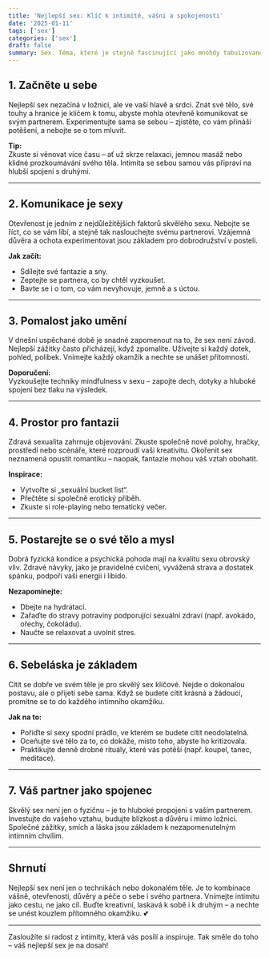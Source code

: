```yaml
---
title: 'Nejlepší sex: Klíč k intimitě, vášni a spokojenosti'
date: '2025-01-11'
tags: ['sex']
categories: ['sex']
draft: false
summary: Sex. Téma, které je stejně fascinující jako mnohdy tabuizované. Pro ženy je ale otázka dobrého sexu spojená nejen s fyzickým potěšením, ale také s emocionální intimitou, sebedůvěrou a spokojeností. Co tedy dělá sex „nejlepším“ a jak se k němu přiblížit?
---
```


## 1. Začněte u sebe  
Nejlepší sex nezačíná v ložnici, ale ve vaší hlavě a srdci. Znát své tělo, své touhy a hranice je klíčem k tomu, abyste mohla otevřeně komunikovat se svým partnerem. Experimentujte sama se sebou – zjistěte, co vám přináší potěšení, a nebojte se o tom mluvit.

**Tip:**  
Zkuste si věnovat více času – ať už skrze relaxaci, jemnou masáž nebo klidné prozkoumávání svého těla. Intimita se sebou samou vás připraví na hlubší spojení s druhými.

---

## 2. Komunikace je sexy  
Otevřenost je jedním z nejdůležitějších faktorů skvělého sexu. Nebojte se říct, co se vám líbí, a stejně tak naslouchejte svému partnerovi. Vzájemná důvěra a ochota experimentovat jsou základem pro dobrodružství v posteli.

**Jak začít:**
- Sdílejte své fantazie a sny.  
- Zeptejte se partnera, co by chtěl vyzkoušet.  
- Bavte se i o tom, co vám nevyhovuje, jemně a s úctou.  

---

## 3. Pomalost jako umění  
V dnešní uspěchané době je snadné zapomenout na to, že sex není závod. Nejlepší zážitky často přicházejí, když zpomalíte. Užívejte si každý dotek, pohled, polibek. Vnímejte každý okamžik a nechte se unášet přítomností.

**Doporučení:**  
Vyzkoušejte techniky mindfulness v sexu – zapojte dech, dotyky a hluboké spojení bez tlaku na výsledek.

---

## 4. Prostor pro fantazii  
Zdravá sexualita zahrnuje objevování. Zkuste společně nové polohy, hračky, prostředí nebo scénáře, které rozproudí vaši kreativitu. Okořenit sex neznamená opustit romantiku – naopak, fantazie mohou váš vztah obohatit.

**Inspirace:**
- Vytvořte si „sexuální bucket list“.  
- Přečtěte si společně erotický příběh.  
- Zkuste si role-playing nebo tematický večer.  

---

## 5. Postarejte se o své tělo a mysl  
Dobrá fyzická kondice a psychická pohoda mají na kvalitu sexu obrovský vliv. Zdravé návyky, jako je pravidelné cvičení, vyvážená strava a dostatek spánku, podpoří vaši energii i libido.

**Nezapomínejte:**
- Dbejte na hydrataci.  
- Zařaďte do stravy potraviny podporující sexuální zdraví (např. avokádo, ořechy, čokoládu).  
- Naučte se relaxovat a uvolnit stres.  

---

## 6. Sebeláska je základem  
Cítit se dobře ve svém těle je pro skvělý sex klíčové. Nejde o dokonalou postavu, ale o přijetí sebe sama. Když se budete cítit krásná a žádoucí, promítne se to do každého intimního okamžiku.

**Jak na to:**
- Pořiďte si sexy spodní prádlo, ve kterém se budete cítit neodolatelná.  
- Oceňujte své tělo za to, co dokáže, místo toho, abyste ho kritizovala.  
- Praktikujte denně drobné rituály, které vás potěší (např. koupel, tanec, meditace).  

---

## 7. Váš partner jako spojenec  
Skvělý sex není jen o fyzičnu – je to hluboké propojení s vaším partnerem. Investujte do vašeho vztahu, budujte blízkost a důvěru i mimo ložnici. Společné zážitky, smích a láska jsou základem k nezapomenutelným intimním chvílím.

---

## Shrnutí  
Nejlepší sex není jen o technikách nebo dokonalém těle. Je to kombinace vášně, otevřenosti, důvěry a péče o sebe i svého partnera. Vnímejte intimitu jako cestu, ne jako cíl. Buďte kreativní, laskavá k sobě i k druhým – a nechte se unést kouzlem přítomného okamžiku. 💕

---

Zasloužíte si radost z intimity, která vás posílí a inspiruje. Tak směle do toho – váš nejlepší sex je na dosah!